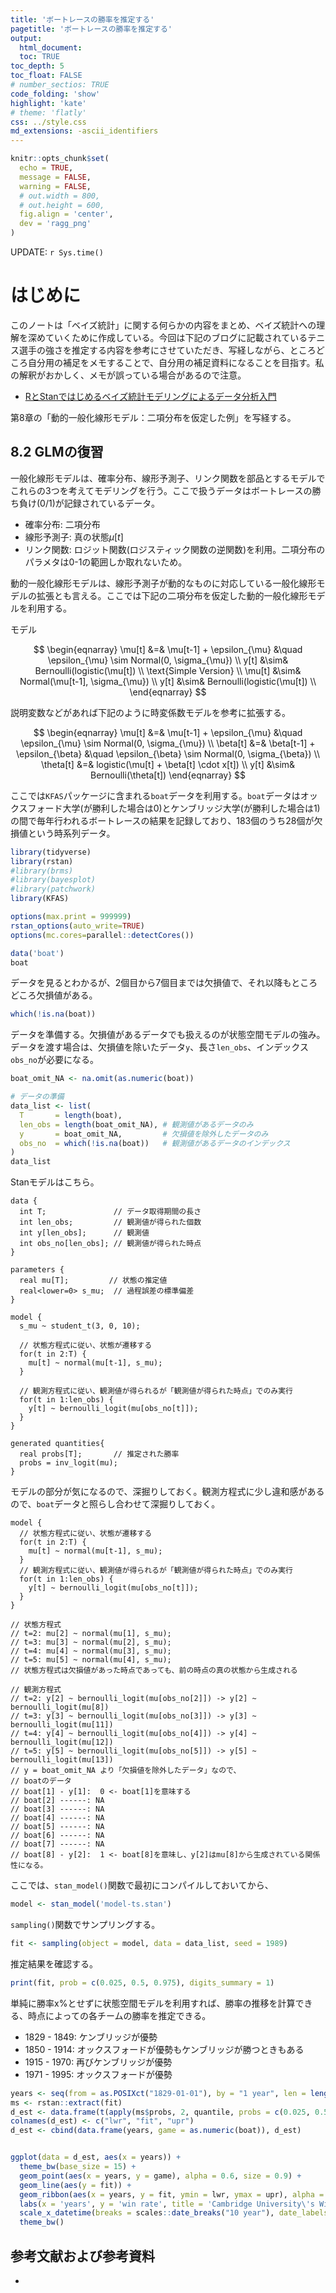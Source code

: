 ```yaml
---
title: 'ボートレースの勝率を推定する'
pagetitle: 'ボートレースの勝率を推定する'
output:
  html_document:
  toc: TRUE
toc_depth: 5
toc_float: FALSE
# number_sectios: TRUE
code_folding: 'show'
highlight: 'kate'
# theme: 'flatly'
css: ../style.css
md_extensions: -ascii_identifiers
---
```

  
```r
knitr::opts_chunk$set(
  echo = TRUE,
  message = FALSE,
  warning = FALSE,
  # out.width = 800,
  # out.height = 600,
  fig.align = 'center',
  dev = 'ragg_png'
)
```

<div class='update-right'>
  UPDATE: `r Sys.time()`
</div>
  
# はじめに
  
このノートは「ベイズ統計」に関する何らかの内容をまとめ、ベイズ統計への理解を深めていくために作成している。今回は下記のブログに記載されているテニス選手の強さを推定する内容を参考にさせていただき、写経しながら、ところどころ自分用の補足をメモすることで、自分用の補足資料になることを目指す。私の解釈がおかしく、メモが誤っている場合があるので注意。

- [RとStanではじめるベイズ統計モデリングによるデータ分析入門](https://www.kspub.co.jp/book/detail/5165362.html)

第8章の「動的一般化線形モデル：二項分布を仮定した例」を写経する。

## 8.2 GLMの復習

一般化線形モデルは、確率分布、線形予測子、リンク関数を部品とするモデルでこれらの3つを考えてモデリングを行う。ここで扱うデータはボートレースの勝ち負け(0/1)が記録されているデータ。

- 確率分布: 二項分布
- 線形予測子: 真の状態$\mu[t]$
- リンク関数: ロジット関数(ロジスティック関数の逆関数)を利用。二項分布のパラメタは0-1の範囲しか取れないため。

動的一般化線形モデルは、線形予測子が動的なものに対応している一般化線形モデルの拡張とも言える。ここでは下記の二項分布を仮定した動的一般化線形モデルを利用する。

<div class="tbox">
<th3>モデル</th3>
<div class="inner">
$$
\begin{eqnarray}
\mu[t] &=& \mu[t-1] + \epsilon_{\mu} &\quad \epsilon_{\mu} \sim Normal(0, \sigma_{\mu}) \\
y[t] &\sim& Bernoulli(logistic(\mu[t]) \\
\text{Simple Version} \\
\mu[t] &\sim& Normal(\mu[t-1], \sigma_{\mu}) \\
y[t] &\sim& Bernoulli(logistic(\mu[t]) \\
\end{eqnarray}
$$
</div>
</div>

説明変数などがあれば下記のように時変係数モデルを参考に拡張する。

$$
\begin{eqnarray}
\mu[t] &=& \mu[t-1] + \epsilon_{\mu} &\quad \epsilon_{\mu} \sim Normal(0, \sigma_{\mu}) \\
\beta[t] &=& \beta[t-1] + \epsilon_{\beta} &\quad \epsilon_{\beta} \sim Normal(0, \sigma_{\beta}) \\
\theta[t] &=& logistic(\mu[t] + \beta[t] \cdot x[t]) \\
y[t] &\sim& Bernoulli(\theta[t])
\end{eqnarray}
$$

ここでは`KFAS`パッケージに含まれる`boat`データを利用する。`boat`データはオックスフォード大学(が勝利した場合は0)とケンブリッジ大学(が勝利した場合は1)の間で毎年行われるボートレースの結果を記録しており、183個のうち28個が欠損値という時系列データ。

```r
library(tidyverse)
library(rstan)
#library(brms)
#library(bayesplot)
#library(patchwork)
library(KFAS)

options(max.print = 999999)
rstan_options(auto_write=TRUE)
options(mc.cores=parallel::detectCores())

data('boat')
boat
```

データを見るとわかるが、2個目から7個目までは欠損値で、それ以降もところどころ欠損値がある。

```r
which(!is.na(boat))  
```

データを準備する。欠損値があるデータでも扱えるのが状態空間モデルの強み。データを渡す場合は、欠損値を除いたデータ`y`、長さ`len_obs`、インデックス`obs_no`が必要になる。

```r
boat_omit_NA <- na.omit(as.numeric(boat))

# データの準備
data_list <- list(
  T       = length(boat),
  len_obs = length(boat_omit_NA), # 観測値があるデータのみ
  y       = boat_omit_NA,         # 欠損値を除外したデータのみ
  obs_no  = which(!is.na(boat))   # 観測値があるデータのインデックス
)
data_list
```


Stanモデルはこちら。

```
data {
  int T;               // データ取得期間の長さ
  int len_obs;         // 観測値が得られた個数
  int y[len_obs];      // 観測値
  int obs_no[len_obs]; // 観測値が得られた時点
}

parameters {
  real mu[T];         // 状態の推定値
  real<lower=0> s_mu;  // 過程誤差の標準偏差
}

model {
  s_mu ~ student_t(3, 0, 10);
  
  // 状態方程式に従い、状態が遷移する
  for(t in 2:T) {
    mu[t] ~ normal(mu[t-1], s_mu);
  }
  
  // 観測方程式に従い、観測値が得られるが「観測値が得られた時点」でのみ実行
  for(t in 1:len_obs) {
    y[t] ~ bernoulli_logit(mu[obs_no[t]]);
  }
}

generated quantities{
  real probs[T];       // 推定された勝率
  probs = inv_logit(mu);
}

```

モデルの部分が気になるので、深掘りしておく。観測方程式に少し違和感があるので、`boat`データと照らし合わせて深掘りしておく。

```
model {
  // 状態方程式に従い、状態が遷移する
  for(t in 2:T) {
    mu[t] ~ normal(mu[t-1], s_mu);
  }
  // 観測方程式に従い、観測値が得られるが「観測値が得られた時点」でのみ実行
  for(t in 1:len_obs) {
    y[t] ~ bernoulli_logit(mu[obs_no[t]]);
  }
}

// 状態方程式
// t=2: mu[2] ~ normal(mu[1], s_mu);
// t=3: mu[3] ~ normal(mu[2], s_mu);
// t=4: mu[4] ~ normal(mu[3], s_mu);
// t=5: mu[5] ~ normal(mu[4], s_mu);
// 状態方程式は欠損値があった時点であっても、前の時点の真の状態から生成される

// 観測方程式
// t=2: y[2] ~ bernoulli_logit(mu[obs_no[2]]) -> y[2] ~ bernoulli_logit(mu[8])
// t=3: y[3] ~ bernoulli_logit(mu[obs_no[3]]) -> y[3] ~ bernoulli_logit(mu[11])
// t=4: y[4] ~ bernoulli_logit(mu[obs_no[4]]) -> y[4] ~ bernoulli_logit(mu[12])
// t=5: y[5] ~ bernoulli_logit(mu[obs_no[5]]) -> y[5] ~ bernoulli_logit(mu[13])
// y = boat_omit_NA より「欠損値を除外したデータ」なので、
// boatのデータ
// boat[1] - y[1]:  0 <- boat[1]を意味する
// boat[2] ------: NA 
// boat[3] ------: NA 
// boat[4] ------: NA 
// boat[5] ------: NA 
// boat[6] ------: NA 
// boat[7] ------: NA
// boat[8] - y[2]:  1 <- boat[8]を意味し、y[2]はmu[8]から生成されている関係性になる。
```

ここでは、`stan_model()`関数で最初にコンパイルしておいてから、

```r
model <- stan_model('model-ts.stan')
```

`sampling()`関数でサンプリングする。

```r
fit <- sampling(object = model, data = data_list, seed = 1989)
```

推定結果を確認する。

```r
print(fit, prob = c(0.025, 0.5, 0.975), digits_summary = 1)
```

単純に勝率x%とせずに状態空間モデルを利用すれば、勝率の推移を計算できる、時点によっての各チームの勝率を推定できる。

- 1829 - 1849: ケンブリッジが優勢
- 1850 - 1914: オックスフォードが優勢もケンブリッジが勝つときもある
- 1915 - 1970: 再びケンブリッジが優勢
- 1971 - 1995: オックスフォードが優勢

```r
years <- seq(from = as.POSIXct("1829-01-01"), by = "1 year", len = length(boat))
ms <- rstan::extract(fit)
d_est <- data.frame(t(apply(ms$probs, 2, quantile, probs = c(0.025, 0.5, 0.975))))
colnames(d_est) <- c("lwr", "fit", "upr")
d_est <- cbind(data.frame(years, game = as.numeric(boat)), d_est)


ggplot(data = d_est, aes(x = years)) + 
  theme_bw(base_size = 15) +
  geom_point(aes(x = years, y = game), alpha = 0.6, size = 0.9) + 
  geom_line(aes(y = fit)) +
  geom_ribbon(aes(x = years, y = fit, ymin = lwr, ymax = upr), alpha = 0.3) + 
  labs(x = 'years', y = 'win rate', title = 'Cambridge University\'s Winning Percentage') + 
  scale_x_datetime(breaks = scales::date_breaks("10 year"), date_labels = "%Y") +
  theme_bw()
```


## 参考文献および参考資料

- []()